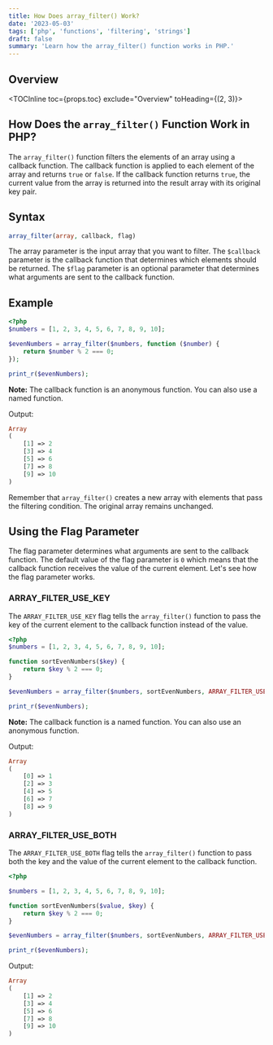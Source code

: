 ```yaml
---
title: How Does array_filter() Work?
date: '2023-05-03'
tags: ['php', 'functions', 'filtering', 'strings']
draft: false
summary: 'Learn how the array_filter() function works in PHP.'
---
```


## Overview

<TOCInline toc={props.toc} exclude="Overview" toHeading={(2, 3)}></TOCInline>

## How Does the `array_filter()` Function Work in PHP?

The `array_filter()` function filters the elements of an array using a callback function. The callback function is applied to each element of the array and returns `true` or `false`. If the callback function returns `true`, the current value from the array is returned into the result array with its original key pair.

## Syntax

```php
array_filter(array, callback, flag)
```

The array parameter is the input array that you want to filter. The `$callback` parameter is the callback function that determines which elements should be returned. The `$flag` parameter is an optional parameter that determines what arguments are sent to the callback function.

## Example

```php
<?php
$numbers = [1, 2, 3, 4, 5, 6, 7, 8, 9, 10];

$evenNumbers = array_filter($numbers, function ($number) {
    return $number % 2 === 0;
});

print_r($evenNumbers);
```

**Note:** The callback function is an anonymous function. You can also use a named function.

Output:

```php
Array
(
    [1] => 2
    [3] => 4
    [5] => 6
    [7] => 8
    [9] => 10
)
```

Remember that `array_filter()` creates a new array with elements that pass the filtering condition. The original array remains unchanged.

## Using the Flag Parameter

The flag parameter determines what arguments are sent to the callback function. The default value of the flag parameter is `0` which means that the callback function receives the value of the current element. Let's see how the flag parameter works.

### ARRAY_FILTER_USE_KEY

The `ARRAY_FILTER_USE_KEY` flag tells the `array_filter()` function to pass the key of the current element to the callback function instead of the value.

```php
<?php
$numbers = [1, 2, 3, 4, 5, 6, 7, 8, 9, 10];

function sortEvenNumbers($key) {
    return $key % 2 === 0;
}

$evenNumbers = array_filter($numbers, sortEvenNumbers, ARRAY_FILTER_USE_KEY);

print_r($evenNumbers);
```

**Note:** The callback function is a named function. You can also use an anonymous function.

Output:

```php
Array
(
    [0] => 1
    [2] => 3
    [4] => 5
    [6] => 7
    [8] => 9
)
```

### ARRAY_FILTER_USE_BOTH

The `ARRAY_FILTER_USE_BOTH` flag tells the `array_filter()` function to pass both the key and the value of the current element to the callback function.

```php
<?php

$numbers = [1, 2, 3, 4, 5, 6, 7, 8, 9, 10];

function sortEvenNumbers($value, $key) {
    return $key % 2 === 0;
}

$evenNumbers = array_filter($numbers, sortEvenNumbers, ARRAY_FILTER_USE_BOTH);

print_r($evenNumbers);
```

Output:

```php
Array
(
    [1] => 2
    [3] => 4
    [5] => 6
    [7] => 8
    [9] => 10
)
```
